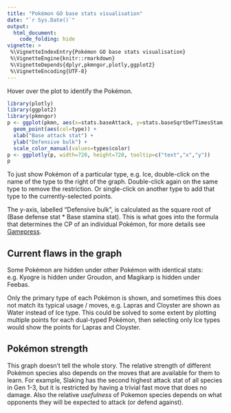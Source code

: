 ```yaml
---
title: "Pokémon GO base stats visualisation"
date: "`r Sys.Date()`"
output: 
  html_document: 
    code_folding: hide
vignette: >
 %\VignetteIndexEntry{Pokémon GO base stats visualisation}
 %\VignetteEngine{knitr::rmarkdown}
 %\VignetteDepends{dplyr,pkmngor,plotly,ggplot2}
 %\VignetteEncoding{UTF-8}
---
```


Hover over the plot to identify the Pokémon.
  
```r
library(plotly)
library(ggplot2)
library(pkmngor)
p <- ggplot(pkmn, aes(x=stats.baseAttack, y=stats.baseSqrtDefTimesStam, text=pokemonId)) + 
  geom_point(aes(col=type)) + 
  xlab("Base attack stat") + 
  ylab("Defensive bulk") +
  scale_color_manual(values=types$color) 
p <- ggplotly(p, width=720, height=720, tooltip=c("text","x","y"))
p
```

To just show Pokémon of a particular type, e.g. Ice, double-click on the name of the type to the right of the graph. Double-click again on the same type to remove the restriction.  Or 
single-click on another type to add that type to the currently-selected points.  

The y-axis, labelled "Defensive bulk", is calculated as the square root of (Base defense stat * Base stamina stat). This is what goes into the formula that determines the CP of an individual Pokémon, for more details see [Gamepress](https://pokemongo.gamepress.gg/pokemon-stats-advanced).

## Current flaws in the graph 

Some Pokémon are hidden under other Pokémon with identical stats: e.g. Kyogre is hidden under Groudon, and Magikarp is hidden under Feebas. 

Only the primary type of each Pokémon is shown, and sometimes this does not match its typical usage / moves, e.g. Lapras and Cloyster are shown as Water instead of Ice type. This could be solved to some extent by plotting multiple points for each dual-typed Pokémon, then selecting only Ice types would show the points for Lapras and Cloyster. 


## Pokémon strength 

This graph doesn't tell the whole story.  The relative strength of different Pokémon species also depends on the moves that are available for them to learn.  For example, Slaking has the second highest attack stat of all species in Gen 1-3, but it is restricted by having a trivial fast move that does no damage.   Also the relative *usefulness* of Pokemon species depends on what opponents they will be expected to attack (or defend against).
